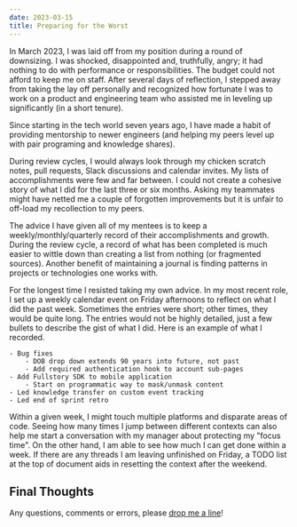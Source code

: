 ```yaml
---
date: 2023-03-15
title: Preparing for the Worst
---
```


In March 2023, I was laid off from my position during a round of downsizing. I was shocked, disappointed and, truthfully, angry; it had nothing to do with performance or responsibilities. The budget could not afford to keep me on staff. After several days of reflection, I stepped away from taking the lay off personally and recognized how fortunate I was to work on a product and engineering team who assisted me in leveling up significantly (in a short tenure).

Since starting in the tech world seven years ago, I have made a habit of providing mentorship to newer engineers (and helping my peers level up with pair programing and knowledge shares).

During review cycles, I would always look through my chicken scratch notes, pull requests, Slack discussions and calendar invites. My lists of accomplishments were few and far between. I could not create a cohesive story of what I did for the last three or six months. Asking my teammates might have netted me a couple of forgotten improvements but it is unfair to off-load my recollection to my peers.

The advice I have given all of my mentees is to keep a weekly/monthly/quarterly record of their accomplishments and growth. During the review cycle, a record of what has been completed is much easier to wittle down than creating a list from nothing (or fragmented sources). Another benefit of maintaining a journal is finding patterns in projects or technologies one works with.

For the longest time I resisted taking my own advice. In my most recent role, I set up a weekly calendar event on Friday afternoons to reflect on what I did the past week. Sometimes the entries were short; other times, they would be quite long. The entries would not be highly detailed, just a few bullets to describe the gist of what I did. Here is an example of what I recorded.

```
- Bug fixes
    - DOB drop down extends 90 years into future, not past
    - Add required authentication hook to account sub-pages
- Add Fullstory SDK to mobile application
    - Start on programmatic way to mask/unmask content
- Led knowledge transfer on custom event tracking
- Led end of sprint retro
```

Within a given week, I might touch multiple platforms and disparate areas of code. Seeing how many times I jump between different contexts can also help me start a conversation with my manager about protecting my "focus time". On the other hand, I am able to see how much I can get done within a week. If there are any threads I am leaving unfinished on Friday, a TODO list at the top of document aids in resetting the context after the weekend.

## Final Thoughts

Any questions, comments or errors, please [drop me a line](mailto:mikedoescoding@gmail.com)!
